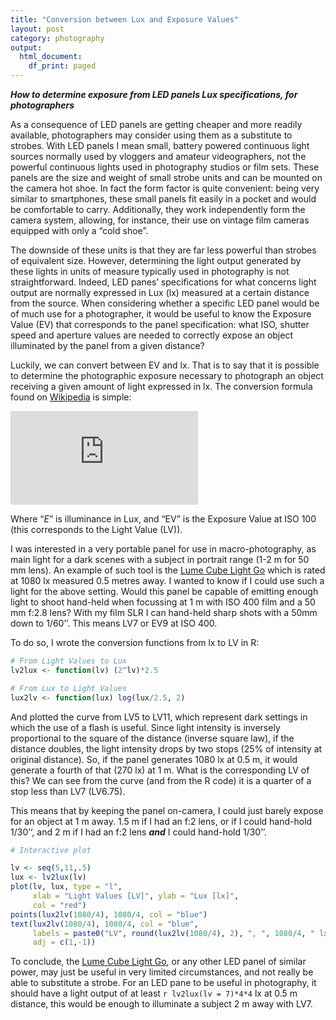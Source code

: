 ```yaml
---
title: "Conversion between Lux and Exposure Values"
layout: post
category: photography
output:
  html_document:
    df_print: paged
---
```

 
***How to determine exposure from LED panels Lux specifications, for photographers***

As a consequence of LED panels are getting cheaper and more readily available, photographers may consider using them as a substitute to strobes. With LED panels I mean small, battery powered continuous light sources normally used by vloggers and amateur videographers, not the powerful continuous lights used in photography studios or film sets. These panels are the size and weight of small strobe units and can be mounted on the camera hot shoe. In fact the form factor is quite convenient: being very similar to smartphones, these small panels fit easily in a pocket and would be comfortable to carry. Additionally, they work independently form the camera system, allowing, for instance, their use on vintage film cameras equipped with only a "cold shoe".

The downside of these units is that they are far less powerful than strobes of equivalent size. However, determining the light output generated by these lights in units of measure typically used in photography is not straightforward. Indeed, LED panes' specifications for what concerns light output are normally expressed in Lux (lx) measured at a certain distance from the source. When considering whether a specific LED panel would be of much use for a photographer, it would be useful to know the  Exposure Value (EV) that corresponds to the panel specification: what ISO, shutter speed and aperture values are needed to correctly expose an object illuminated by the panel from a given distance?

Luckily, we can convert between EV and lx. That is to say that it is possible to determine the photographic exposure necessary to photograph an object receiving a given amount of light expressed in lx. The conversion formula found on [Wikipedia](http://en.wikipedia.org/wiki/Exposure_value#EV_as_a_measure_of_luminance_and_illuminance) is simple:

![](https://latex.codecogs.com/svg.latex?E%3D2.5*2%5E%7BLV%7D)

Where "*E*" is illuminance in Lux, and "EV" is the Exposure Value at ISO 100 (this corresponds to the Light Value (LV)).

I was interested in a very portable panel for use in macro-photography, as main light for a dark scenes with a subject in portrait range (1-2 m for 50 mm lens). An example of such tool is the [Lume Cube Light Go](https://lumecube.com/products/panel-go) which is rated at 1080 lx measured 0.5 metres away. I wanted to know if I could use such a light for the above setting. Would this panel be capable of emitting enough light to shoot hand-held when focussing at 1 m with ISO 400 film and a 50 mm f:2.8 lens? With my film SLR I can hand-held sharp shots with a 50mm down to 1/60''. This means LV7 or EV9 at ISO 400.

To do so, I wrote the conversion functions from lx to LV in R:

```r

# From Light Values to Lux
lv2lux <- function(lv) (2^lv)*2.5  

# From Lux to Light Values
lux2lv <- function(lux) log(lux/2.5, 2)

```

And plotted the curve from LV5 to LV11, which represent dark settings in which the use of a flash is useful. Since light intensity is inversely proportional to the square of the distance (inverse square law), if the distance doubles, the light intensity drops by two stops (25% of intensity at original distance). So, if the panel generates 1080 lx at 0.5 m, it would generate a fourth of that (270 lx) at 1 m. What is the corresponding LV of this? We can see from the curve (and from the R code) it is a quarter of a stop less than LV7 (LV6.75).

This means that by keeping the panel on-camera, I could just barely expose for an object at 1 m away. 1.5 m if I had an f:2 lens, or if I could hand-hold 1/30'', and 2 m if I had an f:2 lens ***and*** I could hand-hold 1/30''.

```r

# Interactive plot

lv <- seq(5,11,.5)
lux <- lv2lux(lv)
plot(lv, lux, type = "l",
     xlab = "Light Values [LV]", ylab = "Lux [lx]",
     col = "red")
points(lux2lv(1080/4), 1080/4, col = "blue")
text(lux2lv(1080/4), 1080/4, col = "blue",
     labels = paste0("LV", round(lux2lv(1080/4), 2), ", ", 1080/4, " lx"),
     adj = c(1,-1))

```

To conclude, the [Lume Cube Light Go](https://lumecube.com/products/panel-go), or any other LED panel of similar power, may just be useful in very limited circumstances, and not really be able to substitute a strobe. For an LED pane to be useful in photography, it should have a light output of at least `r lv2lux(lv = 7)*4*4` lx at 0.5 m distance, this would be enough to illuminate a subject 2 m away with LV7.